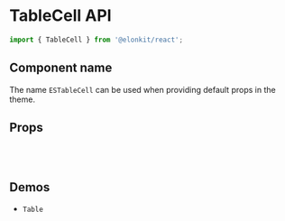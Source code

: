 
<Meta title="Components API/TableCell" />

# TableCell API

```js
import { TableCell } from '@elonkit/react';
```

## Component name

The name `ESTableCell` can be used when providing default props in the theme.

## Props

<TableInterface name="TableCellProps" variant="props" />

<br />

<TableInterface name="TableCellClasses" variant="css" />

<br />

## Demos

<ul>
  <li>
    <LinkTo kind="components-table" story="demo">
      <code>Table</code>
    </LinkTo>
  </li>
</ul>
